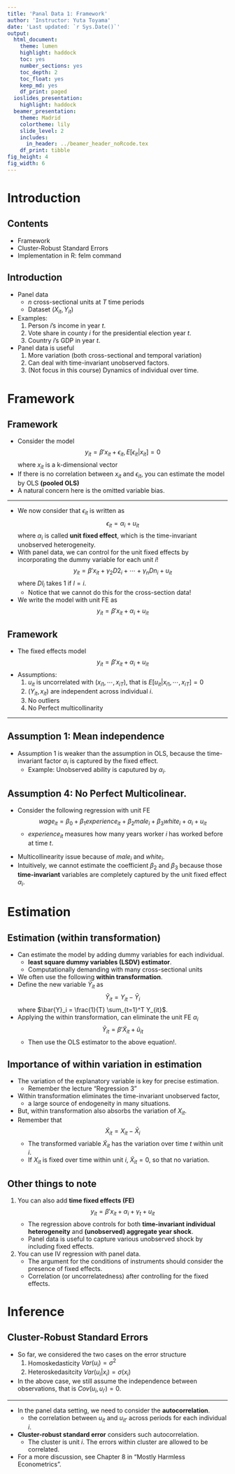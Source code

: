 ```yaml
---
title: 'Panal Data 1: Framework'
author: 'Instructor: Yuta Toyama'
date: 'Last updated: `r Sys.Date()`'
output:
  html_document:
    theme: lumen
    highlight: haddock
    toc: yes
    number_sections: yes
    toc_depth: 2
    toc_float: yes
    keep_md: yes
    df_print: paged
  ioslides_presentation:
    highlight: haddock
  beamer_presentation:
    theme: Madrid
    colortheme: lily
    slide_level: 2
    includes:
      in_header: ../beamer_header_noRcode.tex
    df_print: tibble
fig_height: 4
fig_width: 6
---
```


# Introduction

## Contents

- Framework
\bigskip
- Cluster-Robust Standard Errors
\bigskip
- Implementation in R: felm command


## Introduction

- Panel data 
    - $n$ cross-sectional units at $T$ time periods
    - Dataset $(X_{it}, Y_{it})$
\bigskip
- Examples:
    1. Person $i$'s income in year $t$.
    2. Vote share in county $i$ for the presidential election year $t$.
    3. Country $i$'s GDP in year $t$. 
\bigskip
- Panel data is useful
    1. More variation (both cross-sectional and temporal variation)
    2. Can deal with time-invariant unobserved factors. 
    3. (Not focus in this course) Dynamics of individual over time. 
  
# Framework

  
## Framework

- Consider the model
$$
y_{it} = \beta' x_{it} + \epsilon_{it}, E[\epsilon_{it} | x_{it} ] = 0
$$
where $x_{it}$ is a k-dimensional vector
\bigskip
- If there is no correlation between $x_{it}$ and $\epsilon_{it}$, you can estimate the model by OLS **(pooled OLS)**
\bigskip
- A natural concern here is the omitted variable bias. 
\bigskip

--- 

- We now consider that $\epsilon_{it}$ is written as
$$
\epsilon_{it} = \alpha_i + u_{it}
$$
where $\alpha_i$ is called **unit fixed effect**, which is the time-invariant unobserved heterogeneity. 
\bigskip
- With panel data, we can control for the unit fixed effects by incorporating the dummy variable for each unit $i$!
$$
y_{it} = \beta' x_{it} + \gamma_2 D2_i + \cdots + \gamma_n Dn_i + u_{it}
$$
where $Dl_i$ takes 1 if $l=i$. 
    - Notice that we cannot do this for the cross-section data!
\bigskip
- We write the model with unit FE as 
$$
y_{it} = \beta' x_{it} + \alpha_i + u_{it}
$$

## Framework
- The fixed effects model
$$
y_{it} = \beta' x_{it} + \alpha_i + u_{it}
$$
- Assumptions:
    1. $u_{it}$ is uncorrelated with $(x_{i1},\cdots, x_{iT})$, that is $E[u_{it}|x_{i1},\cdots, x_{iT} ] = 0$
    2. $(Y_{it}, x_{it})$ are independent across individual $i$.
    3. No outliers
    4. No Perfect multicollinarity

--- 

## Assumption 1: Mean independence

- Assumption 1 is weaker than the assumption in OLS, because the time-invariant factor $\alpha_i$ is captured by the fixed effect.
    - Example: Unobserved ability is caputured by $\alpha_i$.
    
## Assumption 4: No Perfect Multicolinear.

- Consider the following regression with unit FE
$$
wage_{it} = \beta_0 + \beta_1 experience_{it} + \beta_2 male_{i} + \beta_3 white_{i} + \alpha_i + u_{it}
$$
    - $experience_{it}$ measures how many years worker $i$ has worked before at time $t$.

\bigskip
- Multicollinearity issue because of $male_{i}$ and $white_{i}$.
\bigskip
- Intuitively, we cannot estimate the coefficient $\beta_2$ and $\beta_3$ because those **time-invariant** variables are completely captured by the unit fixed effect $\alpha_i$. 

# Estimation


## Estimation (within transformation)

- Can estimate the model by adding dummy variables for each individual. 
    - **least square dummy variables (LSDV) estimator**.
    - Computationally demanding with many cross-sectional units
\bigskip
- We often use the following **within transformation**.
- Define the new variable $\tilde{Y}_{it}$ as 
$$
\tilde{Y}_{it} = Y_{it} - \bar{Y}_i
$$
where $\bar{Y}_i = \frac{1}{T} \sum_{t=1}^T Y_{it}$. 
\bigskip
- Applying the within transformation, can eliminate the unit FE $\alpha_i$
$$
\tilde{Y}_{it} = \beta' \tilde{X}_{it} + \tilde{u}_{it}
$$
    - Then use the OLS estimator to the above equation!.

## Importance of within variation in estimation

- The variation of the explanatory variable is key for precise estimation. 
    - Remember the lecture "Regression 3"
\bigskip
- Within transformation eliminates the time-invariant unobserved factor, 
    - a large source of endogeneity in many situations. 
\bigskip
- But, within transformation also absorbs the variation of $X_{it}$. 
\bigskip 
- Remember that 
$$
\tilde{X}_{it} = X_{it} - \bar{X}_i
$$
    - The transformed variable $\tilde{X}_{it}$ has the variation over time $t$ within unit $i$.
    - If $X_{it}$ is fixed over time within unit $i$, $\tilde{X}_{it} = 0$, so that no variation.

## Other things to note

1. You can also add **time fixed effects (FE)**
$$
y_{it} = \beta' x_{it} + \alpha_i + \gamma_t + u_{it}
$$
    - The regression above controls for both **time-invariant individual heterogeneity** and **(unobserved) aggregate year shock**.
    - Panel data is useful to capture various unobserved shock by including fixed effects.
\bigskip
2. You can use IV regression with panel data. 
    - The argument for the conditions of instruments should consider the presence of fixed effects. 
    - Correlation (or uncorrelatedness) after controlling for the fixed effects.

# Inference

## Cluster-Robust Standard Errors


- So far, we considered the two cases on the error structure
    1. Homoskedasticity $Var(u_i) = \sigma^2$
    2. Heteroskedasitcity $Var(u_i | x_i) = \sigma(x_i)$
\bigskip 
- In the above case, we still assume the independence between observations, that is $Cov(u_{i},u_{i'} ) = 0$.

--- 

- In the panel data setting, we need to consider the **autocorrelation**.
  - the correlation between $u_{it}$ and $u_{it'}$ across periods for each individual $i$.
\bigskip
- **Cluster-robust standard error** considers such autocorrelation.
    - The cluster is unit $i$. The errors within cluster are allowed to be correlated. 
\bigskip
- For a more discussion, see Chapter 8 in "Mostly Harmless Econometrics".   


